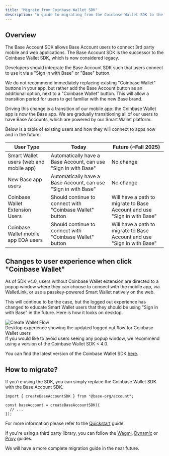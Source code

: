 ```yaml
---
title: "Migrate from Coinbase Wallet SDK"
description: "A guide to migrating from the Coinbase Wallet SDK to the Base Account SDK"
---
```


## Overview

The Base Account SDK allows Base Account users to connect 3rd party mobile and web applications. The Base Account SDK is the successor to the Coinbase Wallet SDK, which is now considered legacy.  

Developers should integrate the Base Account SDK such that users connect to use it via a "Sign in with Base" or "Base" button. 

We do not recommend immediately replacing existing "Coinbase Wallet" buttons in your app, but rather add the Base Account button as an additional option, next to a "Coinbase Wallet" button. This will allow a transition period for users to get familiar with the new Base brand. 

Driving this change is a transition of our mobile app: the Coinbase Wallet app is now the Base app. We are gradually transitioning all of our users to have Base Accounts, which are powered by our Smart Wallet platform. 

Below is a table of existing users and how they will connect to apps now and in the future:

| User Type | Today | Future (~Fall 2025) |
|-----------|-------|---------------------|
| Smart Wallet users (web and mobile app) | Automatically have a Base Account, can use "Sign in with Base" | No change |
| New Base app users | Automatically have a Base Account, can use "Sign in with Base" | No change |
| Coinbase Wallet Extension Users | Should continue to connect with "Coinbase Wallet" button | Will have a path to migrate to Base Account and use "Sign in with Base" |
| Coinbase Wallet mobile app EOA users | Should continue to connect with "Coinbase Wallet" button | Will have a path to migrate to Base Account and use "Sign in with Base" |

## Changes to user experience when click "Coinbase Wallet" 

As of SDK v4.0, users without Coinbase Wallet extension are directed to a popup window where they can choose to connect with the mobile app, via WalletLink, or use a passkey-powered Smart Wallet natively on the web. 

This will continue to be the case, but the logged out experience has changed to educate Smart Wallet users that they should be using "Sign in with Base" in the future. Here is how it looks on desktop.

<div style={{ display: 'flex', justifyContent: 'center', margin: '2rem 0' }}>
  <img src="/images/base-account/CreateWalletFlow.png" alt="Create Wallet Flow" style={{ width: '300px', height: 'auto' }} />
</div>

<div style={{ textAlign: 'center', fontStyle: 'italic', marginBottom: '2rem' }}>
  Desktop experience showing the updated logged out flow for Coinbase Wallet users
</div>

<Tip>
If you would like to avoid users seeing any popup window, we recommend using a version of the Coinbase Wallet SDK < 4.0.

You can find the latest version of the Coinbase Wallet SDK [here](https://github.com/coinbase/coinbase-wallet-sdk/releases).
</Tip>



## How to migrate?

If you're using the SDK, you can simply replace the Coinbase Wallet SDK with the Base Account SDK.

```tsx
import { createBaseAccountSDK } from "@base-org/account";

const baseAccount = createBaseAccountSDK({
  // ...
});
```

For more information please refer to the [Quickstart](/base-account/quickstart/web) guide.

If you're using a third party library, you can follow the [Wagmi](/base-account/framework-integrations/nextjs-with-wagmi), [Dynamic](/base-account/framework-integrations/nextjs-with-dynamic) or [Privy](/base-account/framework-integrations/nextjs-with-privy) guides.

We will have a more complete migration guide in the near future.


<PolicyBanner />

